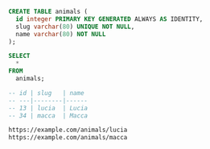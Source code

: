 ```sql
CREATE TABLE animals (
  id integer PRIMARY KEY GENERATED ALWAYS AS IDENTITY,
  slug varchar(80) UNIQUE NOT NULL,
  name varchar(80) NOT NULL
);

SELECT
  *
FROM
  animals;

-- id | slug   | name
-- ---|--------|------
-- 13 | lucia  | Lucia
-- 34 | macca  | Macca
```

```txt
https://example.com/animals/lucia
https://example.com/animals/macca
```
